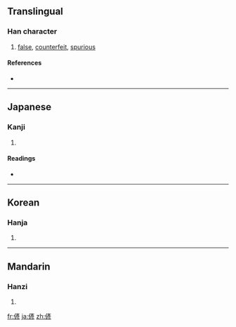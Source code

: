 ==Translingual==

===Han character===
{{Han char|rn=9|rad=人|as=09|sn=11|four=|canj=人卜竹竹 (OYHH)}}

# [[false]], [[counterfeit]], [[spurious]]

====References====
* {{Han ref|kx=0110.180|dkj=00850|dj=0236.020|hdz=10194.100|uh=5050|ud=20560}}

----

==Japanese==

===Kanji===
{{ja-kanji|grade=|rs=人09}}

# {{defn|Japanese}}

====Readings====
* {{ja-readings|on=[[がん]] (gan), [[げん]] (gen)|kun=[[いつわる]] (itsuwaru), [[にせ]] (nise)}}

----

==Korean==

===Hanja===
{{ko-hanja|hangeul=안|rv=an|mr=an}}

# {{defn|Korean}}

----

==Mandarin==

===Hanzi===
{{cmn-hanzi|pin=[[yàn]] ([[yan4]])|wg=yen<sup>4</sup>}}

# {{defn|Mandarin}}

[[fr:偐]]
[[ja:偐]]
[[zh:偐]]